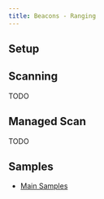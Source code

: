 ```yaml
---
title: Beacons - Ranging
---
```



## Setup

<LibBuilder componentName="beacons" client:load />

## Scanning
TODO

## Managed Scan
TODO

## Samples

* [Main Samples](https://github.com/shinyorg/shiny/tree/master/samples/Sample.Maui/Beacons)

